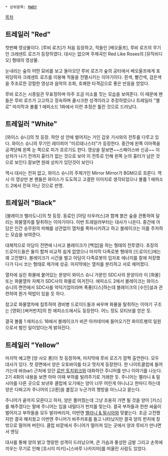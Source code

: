  * 상위항목: [[RWBY]]

[[목차]]
== 트레일러 "Red" == 
{{{#!html
<iframe width="603" height="369" src="http://www.youtube.com/embed/pYW2GmHB5xs?rel=0" frameborder="0" allowfullscreen></iframe>
}}}

첫번째 영상물이다. [루비 로즈]가 처음 등장하고, 적들인 [베오울프], 루비 로즈의 무기인 크레센트 로즈가 등장하였다. 대사는 없으며 주제곡인 Red Like Roses의 [뮤직비디오] 형태의 영상물.

눈내리는 숲의 어떤 묘비를 보고 돌아오던 루비 로즈가 숲의 공터에서 베오울프에게 포위당하자 크레센트 로즈를 이용해 적들을 전멸시키는 이야기이다. 흰색, 빨간색, 검은색을 주조로한 강렬한 영상과 음악의 조화, 호쾌한 타격감으로 좋은 반응을 얻었다.

루비 로즈는 시종일관 무표정하며 아주 조금 미소를 짓는 모습을 보여준다. 이 때문에 팬 들은 루비 로즈가 고고하고 정숙하며 쿨시크한 성격이라고 추정하였으나 트레일러 "옐로" 마지막과 볼륨 1 에피소드 1화에서 이런 추정은 틀린 것으로 드러났다.

== 트레일러 "White" ==
{{{#!html
<iframe width="603" height="369" src="http://www.youtube.com/embed/Vt9vl8iAN5Q?rel=0" frameborder="0" allowfullscreen></iframe>
}}}

[와이스 슈니]의 첫 등장. 하얀 성 안에 벌어지는 거인 갑옷 기사와의 전투를 다루고 있다. 와이스 슈니의 무기인 레이피어 "미르테나스터"가 등장한다. 중간에 왼쪽 이마쪽을 공격당해 왼쪽 눈 쪽으로 피가 흐르기도 한다. 영상을 잘보면~~스페이스바 신공~~ 이 상처가 나기 전까지 흉터가 없는 것으로 보아 이 전투로 인해 왼쪽 눈의 흉터가 남은 것으로 보인다.잘보면 원래 상처가 있던것이 보인다

역시 대사는 전혀 없고, 와이스 슈니의 주제가인 Mirror Mirror가 BGM으로 흐른다. 역시 이 영상만 본 팬들은 와이스가 도도하고 고결한 이미지로 생각되었으나 볼륨 1 에피소드 2에서 전혀 아닌 것으로 판명.

== 트레일러 "Black" ==
{{{#!html
<iframe width="603" height="369" src="http://www.youtube.com/embed/ImKCt7BD4U4" frameborder="0" allowfullscreen></iframe>
}}}

[블레이크 벨라도나]의 첫 등장. 동료인 [아담 타우러스]과 함께 붉은 숲을 관통하여 달리는 화물열차를 탈취하는 이야기이다. 이번 트레일러부터는 대사가 나온다. 중간에 아담은 인간 승무원의 피해를 상관없이 열차를 폭파시키려고 하고
블레이크는 이를 주저하는 모습을 보여준다.

대체적으로 아담이 전면에 나서고 블레이크가 [백업]을 하는 형태의 전투였다. 초장의 드로이드들은 둘이 합쳐 비교적 쉽게 없앴으나 마지막 다족로봇 형태의 [드로이드]에는 꽤 고전했다. 블레이크가 시간을 벌고 아담이 다족로봇의 입자포 에너지를 칼에 저장했다가 다시 쏘는 형태로 제거에 성공. 마지막에는 열차를 분리하고 서로 헤어졌다.

열차에 실린 화물에 붙어있는 문양이 와이스 슈니 가문인 SDC사의 문양이라 이 [화물] 또는 화물열차 자체가 SDC사의 화물로 여겨진다. 에피소드 2에서 블레이크는 와이스 슈니의 면전에서 SDC사를 악덕기업이라며 폭풍[디스]하는데 블레이크의 [수인]설과 관련하여 뭔가 떡밥이 있을 듯 하다.

참고로 화물열차에 침투하여 경비병 드로이드들과 싸우며 화물을 탈취하는 이야기 구조는 [영화] [써커펀치]의 한 에피소드에서도 등장한다. 어느 정도 모티브를 얻은 듯.

결국 볼륨 1 에피소드 16에서 블레이크가 비콘 아카데미에 들어오기전 화이트팽의 일원으로서 벌인 일이었다는게 밝혀진다.

== 트레일러 "Yellow" ==
{{{#!html
<iframe width="603" height="369" src="http://www.youtube.com/embed/QCw_aAS7vWI?rel=0" frameborder="0" allowfullscreen></iframe>
}}}

마지막 예고편 [양 샤오 롱]이 첫 등장하며, 마지막에 루비 로즈가 깜짝 출연한다. 모두 대사가 있다.
첫 장면에서 양은 오토바이를 타고 멋지게 등장한다. 한 나이트클럽에 들어가는데 바(bar) 근처에 있던 [[로만 토치위크]]와 대화하던 주니어를 만나 이야기를 나눈다. 2기 4화의 내용을 보면 아마 이때 부하를 빌려주기로 거래한 듯. 주니어는 멜라니 & 밀시아를 다른 곳으로 보낸후 클럽에 오기에는 양이 너무 어린게 아니냐고 한마디 하는데 양은 다짜고자 주니어의 [고환]을 붙잡고 누군가의 행방을 아느냐고 묻는다.

주니어가 끝까지 모른다고 하자, 양은 풀어줬는데 그냥 조용히 가면 될 것을 양이 [키스]를 해주겠다는 말에 주니어는 입을 내밀다가 펀치를 맞는다. 결국 부하들과 한판 싸움이 벌어지고 부하들을 모두 발라버리자, 이번엔 [[멜라니 & 밀시아]]와 맞붙는다. 조금 고전했지만 결국 해치웠고 이번엔 주니어가 바주카포를 들고 나타났지만 결국 양의 펀치에 창밖으로 떨어져 버린다. 클럽 바깥에서 주니어가 떨어져 있는 곳에서 양과 루비가 만나면서 엔딩

대사를 통해 양의 밝고 명랑한 성격이 드러났으며, 큰 가슴과 풍성한 금발 그리고 손목에 끼우는 무기로 인해 [호시이 미키]+[스바루 나카지마]를 떠올린 사람도 있었다.

